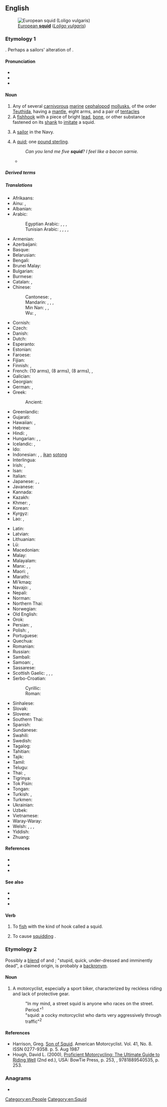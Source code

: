 {{also|SQUID}}
==English==
[[Image:Loligo vulgaris.jpg|thumb|right|[[European squid|European '''squid''']] (''[[Loligo vulgaris]]'')]]

===Etymology 1===
{{unk|en}}. Perhaps a sailors' alteration of {{m|en|squirt}}.

====Pronunciation====
* {{IPA|en|/skwɪd/}}
* {{audio|en|en-us-squid.ogg|Audio (US)}}
* {{rhymes|en|ɪd|s=1}}

====Noun====
{{en-noun|s|squid}}

# Any of several [[carnivorous]] [[marine]] [[cephalopod]] [[mollusk]]s, of the order [[Teuthida]], having a [[mantle]], eight arms, and a pair of [[tentacle]]s
# A [[fishhook]] with a piece of bright [[lead]], [[bone]], or other substance fastened on its [[shank]] to [[imitate]] a squid. <!--Webster 1913-->
# {{lb|en|US|military|slang|mildly|pejorative}} A [[sailor]] in the Navy.
# {{lb|en|UK|slang|humorous|rare}} A [[quid]]; one [[pound sterling]].
#: ''Can you lend me five '''squid'''? I feel like a bacon sarnie.''
#* {{quote-song|en|year=2004|author=The Streets|title=It Was Supposed to Be So Easy| album=A Grand Don’t Come for Free|text=A thousandth of a million '''squid''' or two monkeys / Or a whole fifty scores}}

=====Derived terms=====
{{der3|en
|{{vern|arctic squid}} ({{taxlink|Gonatus fabricii|species|ver=190314}})
|{{vern|Argentine shortfin squid}} ({{taxlink|Illex argentinus|species|ver=190314}})
|{{vern|arrow squid}}
|{{vern|Atlantic brief squid}} ({{taxlink|Lolliguncula brevis|species|ver=190314}})
|{{vern|Atlantic squid}} (''{{ll|mul|Loligo}}'' spp.)
|{{vern|banded piglet squid}} ({{taxlink|Helicocranchia pfefferi|species|ver=190314}})
|{{vern|bigfin reef squid}} (''{{ll|mul|Sepioteuthis lessoniana}}'')
|{{vern|bigfin squid}} ({{taxlink|Magnapinna|genus|ver=190314}} spp.)
|{{vern|bird squid}} ({{taxlink|Ornithoteuthis|genus|ver=190314}})
|{{vern|bobtail squid}} (order {{ll|mul|Sepiolida}})
|{{vern|broad squid}} ({{taxlink|Uroteuthis etheridgei|species|ver=190314}})
|{{vern|bush-club squid}} ({{taxlink|Batoteuthis skolops|species|ver=190314}})
|{{vern|Caribbean reef squid}} (''{{ll|mul|Sepioteuthis sepioidea}}'')
|{{vern|cockatoo squid}} (family {{taxlink|Cranchiidae|family|ver=190314}})
|[[colossal squid]] ({{taxlink|Mesonychoteuthis hamiltoni|species|ver=190314}})
|{{vern|Dana octopus squid}} ({{taxlink|Taningia danae|species|ver=190314}})
|[[European squid]] (''{{ll|mul|Loligo vulgaris}}'')
|{{vern|fire squid}} (family {{ll|mul|Pyroteuthidae}})
|{{vern|firefly squid}} ({{taxlink|Watasenia scintillans|species|ver=190314}})
|[[flying squid]] (family {{taxlink|Ommastrephidae|family|ver=190314}})
|[[giant squid]] (family {{ll|mul|Architeuthidae}})
|{{vern|giant warty squid}} ({{taxlink|Kondakovia longimana|species|ver=190314}})
|{{vern|glacial squid}} ({{taxlink|Psychroteuthis glacialis|species|ver=190314}})
|[[glass squid]] (family {{taxlink|Cranchiidae|family|ver=190314}})
|{{vern|Gould's squid}} ({{taxlink|Nototodarus gouldi|species|ver=190314}})
|{{vern|Grimaldi scaled squid}} ({{taxlink|Lepidoteuthis grimaldii|species|ver=190314}})
|{{vern|Hawaiian bobtail squid}} ({{taxlink|Euprymna scolopes|species|ver=190314}})
|{{vern|hook squid}}
|{{vern|hooked squid}} (family {{taxlink|Onychoteuthidae|family|ver=190314}})
|[[Humboldt squid]] ({{taxlink|Dosidicus gigas|species|ver=190314}})
|[[Japanese flying squid]], {{vern|Japanese common squid}} ({{taxlink|Todarodes pacificus|species|ver=190314}})
|{{vern|jewel squid}} ({{taxlink|Histioteuthis|genus|ver=190314}} spp.)
|{{vern|Joubin's squid}} ({{taxlink|Joubiniteuthis portieri|species|ver=190314}})
|{{vern|jumbo squid}} ({{taxlink|Dosidicus gigas|species|ver=190314}})
|{{vern|long-armed squid}} ({{taxlink|Chiroteuthis veranyi|species|ver=190314}})
|{{vern|longarm octopus squid}} ({{taxlink|Kondakovia longimana|species|ver=190314}})
|{{vern|longfin inshore squid}} ({{taxlink|Doryteuthis pealeii|species|ver=190314}})
|{{vern|neon flying squid}} ({{taxlink|Ommastrephes bartramii|species|ver=190314}})
|{{vern|New Zealand arrow squid}} ({{taxlink|Nototodarus sloanii|species|ver=190314}})
|[[oval squid]] (''{{ll|mul|Sepioteuthis lessoniana}}'')
|{{vern|Pacific flying squid}} ({{taxlink|Todarodes pacificus|species|ver=190314}})
|[[pencil squid]] (family {{ll|mul|Loliginidae}})
|[[ram's horn squid]] ({{taxlink|Spirula spirula|species|ver=190314}})
|{{vern|rhomboid squid}} ({{taxlink|Thysanoteuthis rhombus|species|ver=190314}})
|{{vern|red flying squid}}, {{vern|red squid}} ({{taxlink|Ommastrephes bartramii|species|ver=190314}})
|[[reef squid]] (''{{ll|mul|Sepioteuthis sepioidea}}'')
|{{vern|robust clubhook squid}} ({{taxlink|Onykia robusta|species|ver=190314}})
|{{vern|sharpear enope squid}} ({{taxlink|Ancistrocheirus lesueurii|species|ver=190314}})
|{{vern|slender inshore squid}} ({{taxlink|Doryteuthis plei|species|ver=190314}})
|{{vern|sparkling enope squid}} ({{taxlink|Watasenia scintillans|species|ver=190314}})
|{{vern|spear squid}} ({{taxlink|Hetrololigo bleekeri|species|ver=190314}})
|{{vern|squidhound}} ({{taxlink|Morone saxatilis|species|ver=190314}})
|{{vern|stinky squid}} ({{taxlink|Pseudocolus fusiformis|species|ver=190314}})
|{{vern|striped dumpling squid}} ({{taxlink|Vampyroteuthis infernalis|species|ver=190314}})
|{{vern|striped pyjama squad}} ({{taxlink|Vampyroteuthis infernalis|species|ver=190314}})
|[[vampire squid]] ({{taxlink|Vampyroteuthis infernalis|species|ver=190314}})
|{{vern|whip-lash squid}} (family {{taxlink|Mastigoteuthidae|family|ver=190314}})
}}

=====Translations=====
{{trans-top|sea animal}}
* Afrikaans: {{t|af|pylinkvis}}
* Ainu: {{t|ain|パㇱサンナ|tr=patsanna}}, {{t|ain|マシタンペ|tr=masitanpe}}
* Albanian: {{t+|sq|kallamar|m}}
* Arabic: {{t+|ar|حَبَّار|m}}
*: Egyptian Arabic: {{t|arz|توتيا|m|tr=tutya}}, {{t|arz|سبيط|f|tr=sobbēṭ}}, {{t|arz|كلاماري|f|tr=klamāri}}, 
*: Tunisian Arabic: {{t|aeb|سيبيا |f|tr=sībya}}, {{t|aeb|سوبية|f|tr=sūbya}}, {{t|aeb|سوبيا|f|tr=sūbya}}, {{t|aeb|شوباي|tr=ċubǣy}}, {{t|aeb|شوابي|tr=ċwābi}}
* Armenian: {{t+|hy|կաղամար}}
* Azerbaijani: {{t|az|kalmar}}
* Basque: {{t|eu|txibia}}
* Belarusian: {{t+|be|кальма́р|m|sc=Cyrl}}
* Bengali: {{t|bn|স্কুইড|sc=Beng}}
* Brunei Malay: {{t|kxd|sutung}}
* Bulgarian: {{t|bg|калма́р|m|sc=Cyrl}}
* Burmese: {{t+|my|ပြည်ကြီးငါး|sc=Mymr}}
* Catalan: {{t+|ca|calamars|m}}, {{t+|ca|calamar|m}}
* Chinese:
*: Cantonese: {{t|yue|魷魚|sc=Hani}}, {{t|yue|鱿鱼|tr=jau4 jyu4-2|sc=Hani}}
*: Mandarin: {{t+|cmn|烏賊|sc=Hani}}, {{t+|cmn|乌贼|tr=wūzéi|sc=Hani}}, {{t+|cmn|魷魚|sc=Hani}}, {{t+|cmn|鱿鱼|tr=yóuyú|sc=Hani}}
*: Min Nan: {{t|nan|魷魚|sc=Hani}}, {{t|nan|鱿鱼|tr=jiû-hî, jiû-hû|sc=Hani}}, {{t|nan|鰇魚|tr=liû-hîr, jiû-hî, liû-hî, liû-hû|sc=Hani}}
*: Wu: {{t|wuu|魷魚|sc=Hani}}, {{t|wuu|鱿鱼|tr=hhieu hhngg|sc=Hani}}
* Cornish: {{t|kw|stifek|m}}
* Czech: {{t+|cs|krakatice|f}}
* Danish: {{t|da|blæksprutte|c}}
* Dutch: {{t+|nl|inktvis|m}}
* Esperanto: {{t|eo|sepio}}
* Estonian: {{t|et|kalmaar}}
* Faroese: {{t|fo|høgguslokkur|m}}
* Fijian: {{t|fj|sulua}}
* Finnish: {{t+|fi|kalmari}}, {{t+|fi|mustekala}}
* French: {{t+|fr|seiche|f}} (10 arms), {{t+|fr|pieuvre|f}} (8 arms), {{t+|fr|poulpe|f}} (8 arms), {{t+|fr|encornet|m}}, {{t+|fr|calmar|m}}
* Galician: {{t+|gl|lura|f}}
* Georgian: {{t|ka|მელანთევზი}}
* German: {{t+|de|Kalmar|m}}, {{t+|de|Tintenfisch|m}}
* Greek: {{t+|el|καλαμάρι|n}}
*: Ancient: {{t|grc|τευθίς|f}}
* Greenlandic: {{t|kl|amikoq}}
* Gujarati: {{t|gu|સ્ક્વિડ}}
* Hawaiian: {{t|haw|mūheʻe}}, {{t|haw|heʻe}}
* Hebrew: {{t+|he|דְּיוֹנוּן|tr=dyonún|sc=Hebr}}
* Hindi: {{t+|hi|विद्रूप|sc=Deva}}, {{t|hi|स्क्विड|sc=Deva}}
* Hungarian: {{t+|hu|tintahal}}, {{t+|hu|kalmár}}, {{t|hu|szépia}}
* Icelandic: {{t+|is|smokkfiskur|m}}, {{t+|is|smokkur|m}}
* Ido: {{t+|io|kalmaro}}
* Indonesian: {{t+|id|cumi-cumi}}, {{t+|id|nus}}, [[ikan]] [[sotong]]
* Interlingua: {{t|ia|calamar}}
* Irish: {{t|ga|scuid|f}}, {{t|ga|máthair shúigh|f}}
* Isan: {{t-needed|tts}}
* Italian: {{t+|it|calamaro|m}}
* Japanese: {{t+|ja|烏賊|tr=[[イカ]], ika}}, {{t|ja|鰞|tr=[[イカ]], ika}}, {{t|ja|柔魚|tr=[[イカ]], ika}}
* Javanese: {{t|jv|iwak nus}}
* Kannada: {{t|kn|ಸ್ಕ್ವಿಡ್}}
* Kazakh: {{t|kk|кальмар|sc=Cyrl}}
* Khmer: {{t|km|ត្រីមឹក}}, {{t+|km|មឹក}}
* Korean: {{t+|ko|오징어(烏賊魚)}}
* Kyrgyz: {{t+|ky|кальмар|sc=Cyrl}}
* Lao: {{t|lo|ຫມຶກ}}, {{t|lo|ປາອີ່ຮື}}
{{trans-mid}}
* Latin: {{t|la|lōlīgō|f}}
* Latvian: {{t|lv|kalmārs; paskvila}}
* Lithuanian: {{t|lt|kalmaras|m}}
* Lü: {{t-needed|khb}}
* Macedonian: {{t|mk|лигна|f}}
* Malay: {{t|ms|sotong}}
* Malayalam: {{t|ml|കണവ}}
* Manx: {{t|gv|dyachlym}}, {{t|gv|peie vreinn}}, {{t|gv|squid}}
* Maori: {{t|mi|wheke}}, {{t|mi|ngū}}
* Marathi: {{t|mr|स्क्विड}}
* Mi'kmaq: {{t|mic|seta'su|an}}
* Navajo: {{t|nv|łóóʼ bigaan neeznání}}, {{t|nv|łóóʼ bigaan neeznání íiyisígíí}}
* Nepali: {{t|ne|स्क्विड}}
* Norman: {{t|nrf|cônet|m}}
* Northern Thai: {{t-needed|nod}}
* Norwegian: {{t+|no|akkar|m}}
* Old English: {{t-needed|ang}}
* Orok: {{t|oaa|askuttu}}
* Persian: {{t+|fa|ماهی مرکب|tr=mâhi-ye morakkab|sc=fa-Arab}}, {{t|fa|انکاس|tr=enkâs|sc=fa-Arab}}
* Polish: {{t+|pl|kalmar|m-an}}, {{t+|pl|kałamarnica|f}}
* Portuguese: {{t+|pt|lula|f}}
* Quechua: {{t|qu|samanna}}
* Romanian: {{t+|ro|calmar|m}}
* Russian: {{t+|ru|кальма́р|m}}
* Sambali: {{t|xsb|posit}}
* Samoan: {{t|sm|gūfe'e}}, {{t|sm|fe'e}}
* Sassarese: {{t|sdc|tòtanu}}
* Scottish Gaelic: {{t|gd|gibeanach|m}}, {{t|gd|gibearnach|m}}, {{t|gd|gubarnach}}, {{t|gd|iasg-cutail|m}}
* Serbo-Croatian:
*: Cyrillic: {{t|sh|ли̏гња|f|sc=Cyrl}}
*: Roman: {{t+|sh|lȉgnja|f}}
* Sinhalese: {{t|si|දැල්ලා}}
* Slovak: {{t|sk|kalmar|m}}
* Slovene: {{t+|sl|lígenj|m}}
* Southern Thai: {{t-needed|sou}}
* Spanish: {{t+|es|calamar|m}}
* Sundanese: {{t|su|cumi-cumi}}
* Swahili: {{t+|sw|pweza}}
* Swedish: {{t+|sv|bläckfisk|c}}
* Tagalog: {{t|tl|pusit}}
* Tahitian: {{t-needed|ty}}
* Tajik: {{t|tg|калмар}}
* Tamil: {{t+|ta|கணவாய்|sc=Taml}}
* Telugu: {{t|te|స్క్విడ్}}
* Thai: {{t+|th|ปลาหมึก}}, {{t+|th|หมึก}}
* Tigrinya: {{t|ti|ኣቡ ቐለም}}
* Tok Pisin: {{t|tpi|urita}}
* Tongan: {{t-needed|to}}
* Turkish: {{t+|tr|mürekkep balığı}}, {{t+|tr|kalamar}}
* Turkmen: {{t|tk|kalmar}}
* Ukrainian: {{t|uk|кальма́р|m|sc=Cyrl}}
* Uzbek: {{t|uz|kalmar}}
* Vietnamese: {{t|vi|mực ống}}
* Waray-Waray: {{t|war|nuos}}
* Welsh: {{t|cy|ystifflog|m}}, {{t|cy|môr-lawes|f}}, {{t|cy|twyllwr du|m}}, {{t|cy|pibwr inc|m}}
* Yiddish: {{t|yi|טינטפֿיש|m}}
* Zhuang: {{t|za|byayouzyiz}}
{{trans-bottom}}

====References====
* {{pedia}}
* {{specieslite|Teuthida}}
* {{comcatlite|Teuthida}}

====See also====
* {{l|en|calamari}}
* {{l|en|cuttlefish}}
* {{l|en|octopus}}

====Verb====
{{en-verb|++}}

# {{lb|en|angling}} To [[fish]] with the kind of hook called a squid.
# {{lb|en|parachuting}} To cause [[squidding]] {{gloss|an improper, partial, parachute inflation, that results in the sides of the parachute folding in on the center, and pulsating back and forth}}.

===Etymology 2===
Possibly a [[blend]] of {{m|en|stupid}} and {{m|en|quick}}; "stupid, quick, under-dressed and imminently dead", a claimed origin, is probably a [[backronym]].

====Noun====
{{en-noun}}

# {{lb|en|slang|motorcycling|pejorative}} A motorcyclist, especially a sport biker, characterized by reckless riding and lack of protective gear.
#: "In my mind, a street squid is anyone who races on the street. Period."<sup>1</sup>
#: "squid: a cocky motorcyclist who darts very aggressively through traffic"<sup>2</sup>

====References====
* Harrison, Greg. [http://books.google.com/books?id=SPkDAAAAMBAJ&pg=PA5-IA1&dq=squid Son of Squid]. American Motorcyclist. Vol. 41, No. 8. ISSN 0277-9358. p. 5. Aug 1987
* Hough, David L. (2000), [http://books.google.com/books?id=yeAIAIxS-cgC&q Proficient Motorcycling: The Ultimate Guide to Riding Well] (2nd ed.), USA: BowTie Press, p. 253, {{ISBN|1889540536}}, 9781889540535, p. 253.
<!--SOED-->

===Anagrams===
* {{anagrams|en|a=diqsu|Qudsi|quids}}

[[Category:en:People]]
[[Category:en:Squid]]